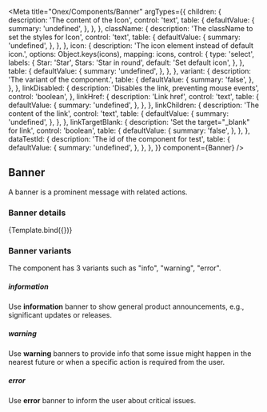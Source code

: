 


<Meta
  title="Onex/Components/Banner"
  argTypes={{
    children: {
      description: 'The content of the Icon',
      control: 'text',
      table: {
        defaultValue: {
          summary: 'undefined',
        },
      },
    },
    className: {
      description: 'The className to set the styles for Icon',
      control: 'text',
      table: {
        defaultValue: {
          summary: 'undefined',
        },
      },
    },
    icon: {
      description: 'The icon element instead of default icon.',
      options: Object.keys(icons),
      mapping: icons,
      control: {
        type: 'select',
        labels: {
          Star: 'Star',
          Stars: 'Star in round',
          default: 'Set default icon',
        },
      },
      table: {
        defaultValue: {
          summary: 'undefined',
        },
      },
    },
    variant: {
      description: 'The variant of the component.',
      table: {
        defaultValue: {
          summary: 'false',
        },
      },
    },
    linkDisabled: {
      description: 'Disables the link, preventing mouse events',
      control: 'boolean',
    },
    linkHref: {
      description: 'Link href',
      control: 'text',
      table: {
        defaultValue: {
          summary: 'undefined',
        },
      },
    },
    linkChildren: {
      description: 'The content of the link',
      control: 'text',
      table: {
        defaultValue: {
          summary: 'undefined',
        },
      },
    },
    linkTargetBlank: {
      description: 'Set the target="_blank" for link',
      control: 'boolean',
      table: {
        defaultValue: {
          summary: 'false',
        },
      },
    },
    dataTestId: {
      description: 'The id of the component for test',
      table: {
        defaultValue: {
          summary: 'undefined',
        },
      },
    },
  }}
  component={Banner}
/>


## Banner

A banner is a prominent message with related actions.

### Banner details

<Canvas>
  <Story
    name="Demo"
    args={{
      variant: 'info',
      className: 'c-demo-banner',
      dataTestId: 'demo-banner-id',
      children:
        'We’re making changes to our server and Data Center products, including the end of sale for new.',
      linkHref: '#',
      linkChildren: 'Learn more',
    }}
  >
    {Template.bind({})}
  </Story>
</Canvas>

<ArgsTable story="Demo" />

### Banner variants

The component has 3 variants such as "info", "warning", "error".

##### <i>information</i>

Use <b>information</b> banner to show general product announcements, e.g., significant updates or releases.

<Canvas>
  <Story name="Info" story={stories.Info} />
</Canvas>

##### <i>warning</i>

Use <b>warning</b> banners to provide info that some issue might happen in the nearest future or when a specific action is required from the user.

<Canvas>
  <Story name="Warning" story={stories.Warning} />
</Canvas>

##### <i>error</i>

Use <b>error</b> banner to inform the user about critical issues.

<Canvas>
  <Story name="Error" story={stories.Error} />
</Canvas>
